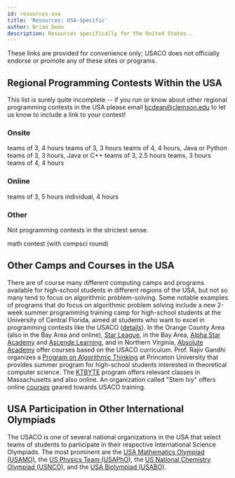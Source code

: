 ```yaml
---
id: resources-usa
title: 'Resources: USA-Specific'
author: Brian Dean
description: Resources specifically for the United States..
---
```


<Warning>

These links are provided for convenience only; USACO does not officially endorse or promote any of these sites or programs.

</Warning>

## Regional Programming Contests Within the USA

This list is surely quite incomplete -- if you run or know about other regional programming contests in the USA please email bcdean@clemson.edu to let us know to include a link to your contest!

### Onsite

<Resources>
	<Resource
		source="University of Central Florida"
		title="HSPT"
		url="https://hspt.ucfprogrammingteam.org/index.php/hspt/this-year-s-tournament"
	>
		teams of 3, 4 hours
	</Resource>
	<Resource
		source="Cornell"
		title="HSPC"
		url="https://www.cs.cornell.edu/events/cornell-high-school-programming-contest"
	>
		teams of 3, 3 hours
	</Resource>
	<Resource source="University of Pensylvania" title="PClassic" url="http://pclassic.org">
		teams of 4, 4 hours, Java or Python
	</Resource>
	<Resource source="UT Dallas" title="Battle of the Brains" url="https://www.utdallas.edu/k12/hs-contest/"> 
		teams of 3, 3 hours, Java or C++
	</Resource>
	<Resource source="Lockheed Martin" title="Code Quest" url="https://www.lockheedmartin.com/en-us/who-we-are/communities/codequest/code-quest-registration.html">
		teams of 3, 2.5 hours
	</Resource>
	<Resource source="Hewlett-Packard" title="CodeWars" url="http://www.hpcodewars.org/"> 
		teams, 3 hours
	</Resource>
	<Resource
		source="Montgomery Blair HS"
		title="mBIT"
		url="https://mbit.mbhs.edu/"
	>
		teams of 4, 4 hours
	</Resource>
</Resources>

<!-- <a href="https://cornell-hspc19.kattis.com/problems">2019 problems</a> -->

### Online

<Resources>
	<Resource
		source="Virginia Tech"
		title="HSPC"
		url="https://icpc.cs.vt.edu/#/hscontest2017"
	>
		teams of 3, 5 hours
	</Resource>
	<Resource
		source="University of Central Florida"
		title="HSPT Online"
		url="https://hspt.ucfprogrammingteam.org/index.php/hspt-online-edition"
	>
		individual, 4 hours
	</Resource>
</Resources>

<!-- past problems on <a href="https://icpc.cs.vt.edu/#/hscontest2017">Kattis</a> -->

### Other

Not programming contests in the strictest sense.

<Resources>
	<Resource source="Carnegie Mellon" title="CMIMC" url="http://cmimc.co">math contest (with compsci round)</Resource>
</Resources>

## Other Camps and Courses in the USA

There are of course many different computing camps and programs available for high-school students in different regions of the USA, but not so many tend to focus on algorithmic problem-solving. Some notable examples of programs that do focus on algorithmic problem solving include a new 2-week summer programming training camp for high-school students at the University of Central Florida, aimed at students who want to excel in programming contests like the USACO ([details](http://siucf.cs.ucf.edu/programming-competition-overview/)). In the Orange County Area (also in the Bay Area and online), [Star League](https://starleague.us/index.php/courses/a-star-computer-sciences), in the Bay Area, [Alpha Star Academy](https://alphastar.academy/) and [Ascende Learning](https://ascendelearning.com/), and in Northern Virginia, [Absolute Academy](https://www.absoluteacademy.net/) offer courses based on the USACO curriculum. Prof. Rajiv Gandhi organizes a [Program on Algorithmic Thinking](http://algorithmicthinking.org/) at Princeton University that provides summer program for high-school students interested in theoretical computer science. The [KTBYTE](https://www.ktbyte.com/) program offers relevant classes in Massachusetts and also online. An organization called "Stem Ivy" offers online [courses](http://usacocoach.com) geared towards USACO training.

## USA Participation in Other International Olympiads

The USACO is one of several national organizations in the USA that select teams of students to participate in their respective International Science Olympiads. The most prominent are the [USA Mathematics Olympiad (USAMO)](http://amc.maa.org/usamo/usamo.shtml), the [US Physics Team (USAPhO)](http://www.aapt.org/physicsteam/program.cfm), the [US National Chemistry Olympiad (USNCO)](https://www.acs.org/content/acs/en/education/students/highschool/olympiad.html), and the [USA Biolympiad (USABO)](http://www.usabo-trc.org).
